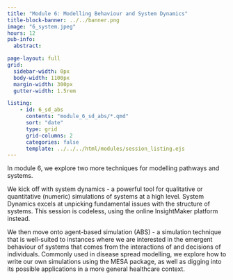 ```yaml
---
title: "Module 6: Modelling Behaviour and System Dynamics"
title-block-banner: ../../banner.png
image: "6_system.jpeg"
hours: 12
pub-info:
  abstract:

page-layout: full
grid:
  sidebar-width: 0px
  body-width: 1100px
  margin-width: 300px
  gutter-width: 1.5rem

listing:
    - id: 6_sd_abs
      contents: "module_6_sd_abs/*.qmd"
      sort: "date"
      type: grid
      grid-columns: 2
      categories: false
      template: ../../../html/modules/session_listing.ejs
---
```


In module 6, we explore two more techniques for modelling pathways and systems.

We kick off with system dynamics - a powerful tool for qualitative or quantitative (numeric) simulations of systems at a high level. System Dynamics excels at unpicking fundamental issues with the structure of systems. This session is codeless, using the online InsightMaker platform instead.

We then move onto agent-based simulation (ABS) - a simulation technique that is well-suited to instances where we are interested in the emergent behaviour of systems that comes from the interactions of and decisions of individuals. Commonly used in disease spread modelling, we explore how to write our own simulations using the MESA package, as well as digging into its possible applications in a more general healthcare context.
